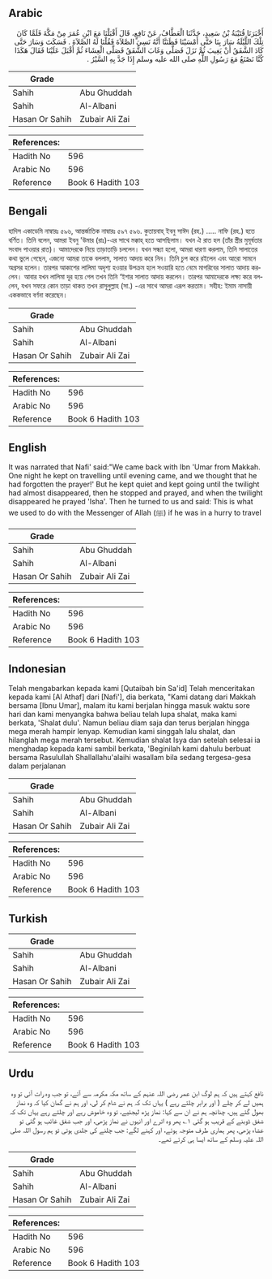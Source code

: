 ## Arabic


<div dir="rtl" lang="ar" style={{fontSize:'larger',backgroundColor:'#f8f9fa',padding:20}}>
أَخْبَرَنَا قُتَيْبَةُ بْنُ سَعِيدٍ، حَدَّثَنَا الْعَطَّافُ، عَنْ نَافِعٍ، قَالَ أَقْبَلْنَا مَعَ ابْنِ عُمَرَ مِنْ مَكَّةَ فَلَمَّا كَانَ تِلْكَ اللَّيْلَةُ سَارَ بِنَا حَتَّى أَمْسَيْنَا فَظَنَنَّا أَنَّهُ نَسِيَ الصَّلاَةَ فَقُلْنَا لَهُ الصَّلاَةَ ‏.‏ فَسَكَتَ وَسَارَ حَتَّى كَادَ الشَّفَقُ أَنْ يَغِيبَ ثُمَّ نَزَلَ فَصَلَّى وَغَابَ الشَّفَقُ فَصَلَّى الْعِشَاءَ ثُمَّ أَقْبَلَ عَلَيْنَا فَقَالَ هَكَذَا كُنَّا نَصْنَعُ مَعَ رَسُولِ اللَّهِ صلى الله عليه وسلم إِذَا جَدَّ بِهِ السَّيْرُ ‏.‏
</div>
<div style={{backgroundColor:'#f8f9fa',padding:20, marginBottom: 10}}><table> <thead> <tr> <th>Grade</th> <th></th> </tr> </thead> <tbody> <tr><td>Sahih</td><td>Abu Ghuddah</td></tr><tr><td>Sahih</td><td>Al-Albani</td></tr><tr><td>Hasan Or Sahih</td><td>Zubair Ali Zai</td></tr></tbody></table><table> <thead> <tr> <th>References:</th> <th></th> </tr> </thead> <tbody><tr><td>Hadith No</td><td>596</td></tr><tr><td>Arabic No</td><td>596</td></tr><tr><td>Reference</td><td>Book 6 Hadith 103</td></tr></tbody></table></div>

## Bengali


<div dir="ltr" lang="bn" style={{fontSize:'larger',backgroundColor:'#f8f9fa',padding:20}}>
হাদিস একাডেমি নাম্বারঃ ৫৯৬, আন্তর্জাতিক নাম্বারঃ ৫৯৭ ৫৯৬. কুতায়বাহ্ ইবনু সাঈদ (রহ.) ..... নাফি (রহ.) হতে বর্ণিত। তিনি বলেন, আমরা ইবনু 'উমার (রাঃ)-এর সাথে মক্কাহ্ হতে আসছিলাম। যখন ঐ রাত হল (তাঁর স্ত্রীর মুমূর্ষতার সংবাদ পাওয়ার রাত)। আমাদেরকে নিয়ে তাড়াতাড়ি চললেন। যখন সন্ধ্যা হলো, আমরা ধারণা করলাম, তিনি সালাতের কথা ভুলে গেছেন, এজন্যে আমরা তাকে বললাম, সালাত আদায় করে নিন। তিনি চুপ করে রইলেন এবং আরো সামনে অগ্রসর হলেন। তারপর আকাশের লালিমা অদৃশ্য হওয়ার উপক্রম হলে সওয়ারি হতে নেমে মাগরিবের সালাত আদায় করলেন। আবার যখন লালিমা দূর হয়ে গেল তখন তিনি ‘ইশার সালাত আদায় করলেন। তারপর আমাদেরকে লক্ষ্য করে বললেন, যখন সফরে কোন তাড়া থাকত তখন রাসূলুল্লাহ (সা.) -এর সাথে আমরা এরূপ করতাম। সহীহ: ইমাম নাসায়ী এককভাবে বর্ণনা করেছেন।
</div>
<div style={{backgroundColor:'#f8f9fa',padding:20, marginBottom: 10}}><table> <thead> <tr> <th>Grade</th> <th></th> </tr> </thead> <tbody> <tr><td>Sahih</td><td>Abu Ghuddah</td></tr><tr><td>Sahih</td><td>Al-Albani</td></tr><tr><td>Hasan Or Sahih</td><td>Zubair Ali Zai</td></tr></tbody></table><table> <thead> <tr> <th>References:</th> <th></th> </tr> </thead> <tbody><tr><td>Hadith No</td><td>596</td></tr><tr><td>Arabic No</td><td>596</td></tr><tr><td>Reference</td><td>Book 6 Hadith 103</td></tr></tbody></table></div>

## English


<div dir="ltr" lang="en" style={{fontSize:'larger',backgroundColor:'#f8f9fa',padding:20}}>
It was narrated that Nafi' said:"We came back with Ibn 'Umar from Makkah. One night he kept on travelling until evening came, and we thought that he had forgotten the prayer!' But he kept quiet and kept going until the twilight had almost disappeared, then he stopped and prayed, and when the twilight disappeared he prayed 'Isha'. Then he turned to us and said: This is what we used to do with the Messenger of Allah (ﷺ) if he was in a hurry to travel
</div>
<div style={{backgroundColor:'#f8f9fa',padding:20, marginBottom: 10}}><table> <thead> <tr> <th>Grade</th> <th></th> </tr> </thead> <tbody> <tr><td>Sahih</td><td>Abu Ghuddah</td></tr><tr><td>Sahih</td><td>Al-Albani</td></tr><tr><td>Hasan Or Sahih</td><td>Zubair Ali Zai</td></tr></tbody></table><table> <thead> <tr> <th>References:</th> <th></th> </tr> </thead> <tbody><tr><td>Hadith No</td><td>596</td></tr><tr><td>Arabic No</td><td>596</td></tr><tr><td>Reference</td><td>Book 6 Hadith 103</td></tr></tbody></table></div>

## Indonesian


<div dir="ltr" lang="id" style={{fontSize:'larger',backgroundColor:'#f8f9fa',padding:20}}>
Telah mengabarkan kepada kami [Qutaibah bin Sa'id] Telah menceritakan kepada kami [Al Athaf] dari [Nafi'], dia berkata, "Kami datang dari Makkah bersama [Ibnu Umar], malam itu kami berjalan hingga masuk waktu sore hari dan kami menyangka bahwa beliau telah lupa shalat, maka kami berkata, 'Shalat dulu'. Namun beliau diam saja dan terus berjalan hingga mega merah hampir lenyap. Kemudian kami singgah lalu shalat, dan hilanglah mega merah tersebut. Kemudian shalat Isya dan setelah selesai ia menghadap kepada kami sambil berkata, 'Beginilah kami dahulu berbuat bersama Rasulullah Shallallahu'alaihi wasallam bila sedang tergesa-gesa dalam perjalanan
</div>
<div style={{backgroundColor:'#f8f9fa',padding:20, marginBottom: 10}}><table> <thead> <tr> <th>Grade</th> <th></th> </tr> </thead> <tbody> <tr><td>Sahih</td><td>Abu Ghuddah</td></tr><tr><td>Sahih</td><td>Al-Albani</td></tr><tr><td>Hasan Or Sahih</td><td>Zubair Ali Zai</td></tr></tbody></table><table> <thead> <tr> <th>References:</th> <th></th> </tr> </thead> <tbody><tr><td>Hadith No</td><td>596</td></tr><tr><td>Arabic No</td><td>596</td></tr><tr><td>Reference</td><td>Book 6 Hadith 103</td></tr></tbody></table></div>

## Turkish


<div dir="ltr" lang="tr" style={{fontSize:'larger',backgroundColor:'#f8f9fa',padding:20}}>

</div>
<div style={{backgroundColor:'#f8f9fa',padding:20, marginBottom: 10}}><table> <thead> <tr> <th>Grade</th> <th></th> </tr> </thead> <tbody> <tr><td>Sahih</td><td>Abu Ghuddah</td></tr><tr><td>Sahih</td><td>Al-Albani</td></tr><tr><td>Hasan Or Sahih</td><td>Zubair Ali Zai</td></tr></tbody></table><table> <thead> <tr> <th>References:</th> <th></th> </tr> </thead> <tbody><tr><td>Hadith No</td><td>596</td></tr><tr><td>Arabic No</td><td>596</td></tr><tr><td>Reference</td><td>Book 6 Hadith 103</td></tr></tbody></table></div>

## Urdu


<div dir="rtl" lang="ur" style={{fontSize:'larger',backgroundColor:'#f8f9fa',padding:20}}>
نافع کہتے ہیں کہ ہم لوگ ابن عمر رضی اللہ عنہم کے ساتھ مکہ مکرمہ سے آئے، تو جب وہ رات آئی تو وہ ہمیں لے کر چلے ( اور برابر چلتے رہے ) یہاں تک کہ ہم نے شام کر لی، اور ہم نے گمان کیا کہ وہ نماز بھول گئے ہیں، چنانچہ ہم نے ان سے کہا: نماز پڑھ لیجئیے، تو وہ خاموش رہے اور چلتے رہے یہاں تک کہ شفق ڈوبنے کے قریب ہو گئی ۱؎ پھر وہ اترے اور انہوں نے نماز پڑھی، اور جب شفق غائب ہو گئی تو عشاء پڑھی، پھر ہماری طرف متوجہ ہوئے، اور کہنے لگے: جب چلنے کی جلدی ہوتی تو ہم رسول اللہ صلی اللہ علیہ وسلم کے ساتھ ایسا ہی کرتے تھے۔
</div>
<div style={{backgroundColor:'#f8f9fa',padding:20, marginBottom: 10}}><table> <thead> <tr> <th>Grade</th> <th></th> </tr> </thead> <tbody> <tr><td>Sahih</td><td>Abu Ghuddah</td></tr><tr><td>Sahih</td><td>Al-Albani</td></tr><tr><td>Hasan Or Sahih</td><td>Zubair Ali Zai</td></tr></tbody></table><table> <thead> <tr> <th>References:</th> <th></th> </tr> </thead> <tbody><tr><td>Hadith No</td><td>596</td></tr><tr><td>Arabic No</td><td>596</td></tr><tr><td>Reference</td><td>Book 6 Hadith 103</td></tr></tbody></table></div>